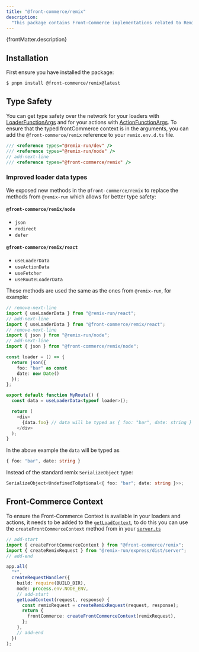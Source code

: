```yaml
---
title: "@front-commerce/remix"
description:
  "This package contains Front-Commerce implementations related to Remix."
---
```


<p>{frontMatter.description}</p>

## Installation

First ensure you have installed the package:

```bash
$ pnpm install @front-commerce/remix@latest
```

## Type Safety

You can get type safety over the network for your loaders with
[LoaderFunctionArgs](https://remix.run/docs/en/2.0.1/route/loader#loader) and
for your actions with
[ActionFunctionArgs](https://remix.run/docs/en/2.0.1/route/action#action). To
ensure that the typed frontCommerce context is in the arguments, you can add the
`@front-commerce/remix` reference to your `remix.env.d.ts` file.

```ts title="remix.env.d.ts"
/// <reference types="@remix-run/dev" />
/// <reference types="@remix-run/node" />
// add-next-line
/// <reference types="@front-commerce/remix" />
```

### Improved loader data types

We exposed new methods in the `@front-commerce/remix` to replace the methods
from `@remix-run` which allows for better type safety:

#### `@front-commerce/remix/node`

- `json`
- `redirect`
- `defer`

#### `@front-commerce/remix/react`

- `useLoaderData`
- `useActionData`
- `useFetcher`
- `useRouteLoaderData`

These methods are used the same as the ones from `@remix-run`, for example:

```ts title="/app/routes/my-route.tsx"
// remove-next-line
import { useLoaderData } from "@remix-run/react";
// add-next-line
import { useLoaderData } from "@front-commerce/remix/react";
// remove-next-line
import { json } from "@remix-run/node";
// add-next-line
import { json } from "@front-commerce/remix/node";

const loader = () => {
  return json({
    foo: "bar" as const
    date: new Date()
  });
};

export default function MyRoute() {
  const data = useLoaderData<typeof loader>();

  return (
    <div>
      {data.foo} // data will be typed as { foo: "bar", date: string } instead of SerializeObject<UndefinedToOptional<{ foo: "bar", date: string }>>
    </div>
  );
}
```

In the above example the `data` will be typed as

```ts
{ foo: "bar", date: string }
```

Instead of the standard remix `SerializeObject` type:

```ts
SerializeObject<UndefinedToOptional<{ foo: "bar"; date: string }>>;
```

## Front-Commerce Context

To ensure the Front-Commerce Context is available in your loaders and actions,
it needs to be added to the
[`getLoadContext`](https://remix.run/docs/en/2.0.1/route/loader#context), to do
this you can use the `createFrontCommerceContext` method from in your
[`server.ts`](https://gitlab.blackswift.cloud/front-commerce/front-commerce/-/blob/b6e60a53aad662ec87f83cb8dd6d581f8bf13e91/skeleton/server.ts)

```ts
// add-start
import { createFrontCommerceContext } from "@front-commerce/remix";
import { createRemixRequest } from "@remix-run/express/dist/server";
// add-end

app.all(
  "*",
  createRequestHandler({
    build: require(BUILD_DIR),
    mode: process.env.NODE_ENV,
    // add-start
    getLoadContext(request, response) {
      const remixRequest = createRemixRequest(request, response);
      return {
        frontCommerce: createFrontCommerceContext(remixRequest),
      };
    },
    // add-end
  })
);
```
